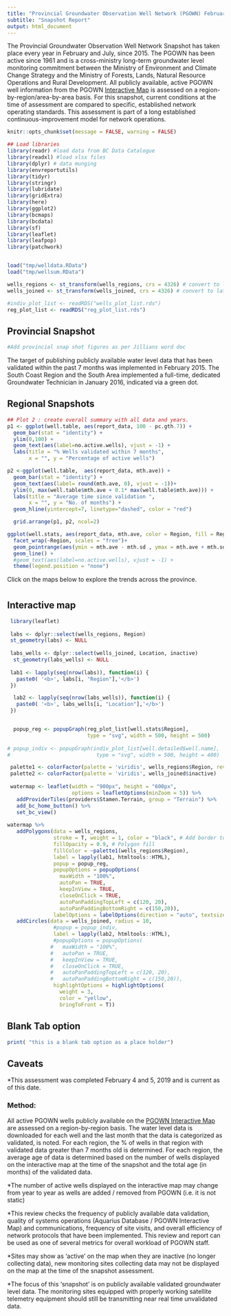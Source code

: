 ```yaml
---
title: "Provincial Groundwater Observation Well Network (PGOWN) February 2020"
subtitle: "Snapshot Report" 
output: html_document
---
```

<!--
Copyright 2019 Province of British Columbia

Licensed under the Apache License, Version 2.0 (the "License");
you may not use this file except in compliance with the License.
You may obtain a copy of the License at

http://www.apache.org/licenses/LICENSE-2.0

Unless required by applicable law or agreed to in writing, software distributed under the License is distributed on an "AS IS" BASIS,
WITHOUT WARRANTIES OR CONDITIONS OF ANY KIND, either express or implied.
See the License for the specific language governing permissions and limitations under the License.
-->

The Provincial Groundwater Observation Well Network Snapshot has taken place every year in February and July, since 2015. The PGOWN has been active since 1961 and is a cross-ministry long-term groundwater level monitoring commitment between the Ministry of Environment and Climate Change Strategy and the Ministry of Forests, Lands, Natural Resource Operations and Rural Development. All publicly available, active PGOWN well information from the PGOWN [Interactive Map](https://governmentofbc.maps.arcgis.com/apps/webappviewer/index.html?id=b53cb0bf3f6848e79d66ffd09b74f00d) is assessed on a region-by-region/area-by-area basis. For this snapshot, current conditions at the time of assessment are compared to specific, established network operating standards. This assessment is part of a long established continuous-improvement model for network operations.

```r
knitr::opts_chunk$set(message = FALSE, warning = FALSE)

```


```r

## Load libraries
library(readr) #load data from BC Data Catalogue
library(readxl) #load xlsx files
library(dplyr) # data munging
library(envreportutils)
library(tidyr)
library(stringr)
library(lubridate)
library(gridExtra)
library(here) 
library(ggplot2)
library(bcmaps)
library(bcdata)
library(sf)
library(leaflet)
library(leafpop)
library(patchwork)


load("tmp/welldata.RData")
load("tmp/wellsum.RData")

wells_regions <- st_transform(wells_regions, crs = 4326) # convert to lat/long
wells_joined <- st_transform(wells_joined, crs = 4326) # convert to lat/long

#indiv_plot_list <- readRDS("wells_plot_list.rds")
reg_plot_list <- readRDS("reg_plot_list.rds")

```

## Provincial Snapshot 

```r
#Add provincial snap shot figures as per Jillians word doc
```


The target of publishing publicly available water level data that has been validated within the past 7 months was implemented in February 2015. The South Coast Region and the South Area implemented a full-time, dedicated Groundwater Technician in January 2016, indicated via a green dot.


## Regional Snapshots



```r

## Plot 2 : create overall summary with all data and years.
p1 <- ggplot(well.table, aes(report_data, 100 - pc.gth.7)) +
  geom_bar(stat = "identity") +
  ylim(0,100) +
  geom_text(aes(label=no.active.wells), vjust = -1) +
  labs(title = "% Wells validated within 7 months",
       x = "", y = "Percentage of active wells")

p2 <-ggplot(well.table,  aes(report_data, mth.ave)) +
  geom_bar(stat = "identity") +
  geom_text(aes(label= round(mth.ave, 0), vjust = -1))+
  ylim(0, max(well.table$mth.ave + 0.1* max(well.table$mth.ave))) +
  labs(title = "Average time since validation ",
       x = "", y = "No. of months") +
  geom_hline(yintercept=7, linetype="dashed", color = "red")

  grid.arrange(p1, p2, ncol=2)

```

```r

ggplot(well.stats, aes(report_data, mth.ave, color = Region, fill = Region, shape = Region)) +
  facet_wrap(~Region, scales = "free")+
  geom_pointrange(aes(ymin = mth.ave - mth.sd , ymax = mth.ave + mth.sd )) +
  geom_line() +
  #geom_text(aes(label=no.active.wells), vjust = -1) +
  theme(legend.position = "none")


```








Click on the maps below to explore the trends across the province.

# {.tabset .tabset-fade}

##  Interactive map 

```r
 library(leaflet)
 
 labs <- dplyr::select(wells_regions, Region)
 st_geometry(labs) <- NULL
 
 labs_wells <- dplyr::select(wells_joined, Location, inactive)
  st_geometry(labs_wells) <- NULL
 
 lab1 <- lapply(seq(nrow(labs)), function(i) {
   paste0( '<b>', labs[i, "Region"],'</b>') 
 })

  lab2 <- lapply(seq(nrow(labs_wells)), function(i) {
   paste0( '<b>', labs_wells[i, "Location"],'</b>') 
 }) 


  popup_reg <- popupGraph(reg_plot_list[well.stats$Region], 
                          type = "svg", width = 500, height = 500)
  
# popup_indiv <- popupGraph(indiv_plot_list[well.detailed$well.name], 
#                            type = "svg", width = 500, height = 400)

 palette1 <- colorFactor(palette = 'viridis', wells_regions$Region, reverse = TRUE)
 palette2 <- colorFactor(palette = 'viridis', wells_joined$inactive)
 
 watermap <- leaflet(width = "900px", height = "600px", 
                     options = leafletOptions(minZoom = 5)) %>%  
   addProviderTiles(providers$Stamen.Terrain, group = "Terrain") %>%
   add_bc_home_button() %>%
   set_bc_view()
 
watermap %>% 
   addPolygons(data = wells_regions, 
               stroke = T, weight = 1, color = "black", # Add border to polygons
               fillOpacity = 0.9, # Polygon fill
               fillColor = ~palette1(wells_regions$Region),
               label = lapply(lab1, htmltools::HTML),
               popup = popup_reg,
               popupOptions = popupOptions(
                 maxWidth = "100%", 
                 autoPan = TRUE,
                 keepInView = TRUE,
                 closeOnClick = TRUE,
                 autoPanPaddingTopLeft = c(120, 20),
                 autoPanPaddingBottomRight = c(150,20)),
               labelOptions = labelOptions(direction = "auto", textsize = "12px")) %>%
   addCircles(data = wells_joined, radius = 10, 
               #popup = popup_indiv,
               label = lapply(lab2, htmltools::HTML),
               #popupOptions = popupOptions(
              #   maxWidth = "100%", 
              #   autoPan = TRUE,
              #   keepInView = TRUE,
              #   closeOnClick = TRUE,
              #   autoPanPaddingTopLeft = c(120, 20),
              #   autoPanPaddingBottomRight = c(150,20)),
               highlightOptions = highlightOptions( 
                 weight = 3,
                 color = "yellow",
                 bringToFront = T)) 

```

## Blank Tab option 

```r

print( "this is a blank tab option as a place holder")

```


## Caveats 

*This assessment was completed February 4 and 5, 2019 and is current as of this date.

### Method: 
All active PGOWN wells publicly available on the [PGOWN Interactive Map](https://governmentofbc.maps.arcgis.com/apps/webappviewer/index.html?id=b53cb0bf3f6848e79d66ffd09b74f00d) are assessed on a region-by-region basis. The water level data is downloaded for each well and the last month that the data is categorized as validated, is noted. For each region, the % of wells in that region with validated data greater than 7 months old is determined. For each region, the average age of data is determined based on the number of wells displayed on the interactive map at the time of the snapshot and the total age (in months) of the validated data.

*The number of active wells displayed on the interactive map may change from year to year as wells are added / removed from PGOWN (i.e. it is not static)

*This review checks the frequency of publicly available data validation, quality of systems operations (Aquarius Database / PGOWN Interactive Map) and communications, frequency of site visits, and overall efficiency of network protocols that have been implemented. This review and report can be used as one of several metrics for overall workload of PGOWN staff.

*Sites may show as ‘active’ on the map when they are inactive (no longer collecting data), new monitoring sites collecting data may not be displayed on the map at the time of the snapshot assessment.

*The focus of this ‘snapshot’ is on publicly available validated groundwater level data. The monitoring sites equipped with properly working satellite telemetry equipment should still be transmitting near real time unvalidated data.


